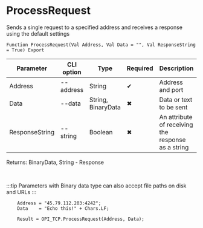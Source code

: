 ﻿---
sidebar_position: 7
---


# ProcessRequest
 Sends a single request to a specified address and receives a response using the default settings



`Function ProcessRequest(Val Address, Val Data = "", Val ResponseString = True) Export`

  | Parameter | CLI option | Type | Required | Description |
  |-|-|-|-|-|
  | Address | --address | String | &#x2714; | Address and port |
  | Data | --data | String, BinaryData | &#x2716; | Data or text to be sent |
  | ResponseString | --string | Boolean | &#x2716; | An attribute of receiving the response as a string |

  
  Returns:  BinaryData, String - Response

<br/>

:::tip
Parameters with Binary data type can also accept file paths on disk and URLs
:::
<br/>


```bsl title="1C:Enterprise/OneScript code example"
    Address = "45.79.112.203:4242";
    Data    = "Echo this!" + Chars.LF;

    Result = OPI_TCP.ProcessRequest(Address, Data);
```
 




